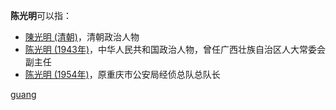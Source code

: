 '''陈光明'''可以指：
* [[陳光明_(清朝)|陳光明 (清朝)]]，清朝政治人物
* [[陈光明_(1943年)|陈光明 (1943年)]]，中华人民共和国政治人物，曾任广西壮族自治区人大常委会副主任
* [[陈光明_(1954年)|陈光明 (1954年)]]，原重庆市公安局经侦总队总队长

{{disambig}}

[[Category:三字陈姓人名消歧义|guang]]